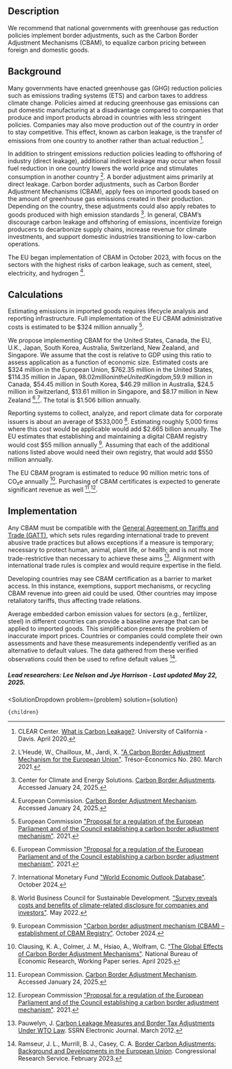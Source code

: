 

## Description
We recommend that national governments with greenhouse gas reduction policies implement border adjustments, such as the Carbon Border Adjustment Mechanisms (CBAM), to equalize carbon pricing between foreign and domestic goods.

## Background
Many governments have enacted greenhouse gas (GHG) reduction policies such as emissions trading systems (ETS) and carbon taxes to address climate change. Policies aimed at reducing greenhouse gas emissions can put domestic manufacturing at a disadvantage compared to companies that produce and import products abroad in countries with less stringent policies. Companies may also move production out of the country in order to stay competitive. This effect, known as carbon leakage, is the transfer of emissions from one country to another rather than actual reduction [^"1"].

In addition to stringent emissions reduction policies leading to offshoring of industry (direct leakage), additional indirect leakage may occur when fossil fuel reduction in one country lowers the world price and stimulates consumption in another country [^"5"]. A border adjustment aims primarily at direct leakage.
Carbon border adjustments, such as Carbon Border Adjustment Mechanisms (CBAM), apply fees on imported goods based on the amount of greenhouse gas emissions created in their production. Depending on the country, these adjustments could also apply rebates to goods produced with high emission standards [^"3"]. In general, CBAM’s discourage carbon leakage and offshoring of emissions, incentivize foreign producers to decarbonize supply chains, increase revenue for climate investments, and support domestic industries transitioning to low-carbon operations.

The EU began implementation of CBAM in October 2023, with focus on the sectors with the highest risks of carbon leakage, such as cement, steel, electricity, and hydrogen [^"4"].

## Calculations
Estimating emissions in imported goods requires lifecycle analysis and reporting infrastructure. Full implementation of the EU CBAM administrative costs is estimated to be $324 million annually [^"7"].

We propose implementing CBAM for the United States, Canada, the EU, U.K., Japan, South Korea, Australia, Switzerland, New Zealand, and Singapore. We assume that the cost is relative to GDP using this ratio to assess application as a function of economic size. Estimated costs are $324 million in the European Union, $762.35 million in the United States, $114.35 million in Japan, $98.02 million in the United Kingdom,$59.9 million in Canada, $54.45 million in South Korea, $46.29 million in Australia, $24.5 million in Switzerland, $13.61 million in Singapore, and $8.17 million in New Zealand [^"7"],[^"8"]. The total is $1.506 billion annually.

Reporting systems to collect, analyze, and report climate data for corporate issuers is about an average of $533,000 [^"9"]. Estimating roughly 5,000 firms where this cost would be applicable would add $2.665 billion annually. The EU estimates that establishing and maintaining a digital CBAM registry would cost $55 million annually [^"10"]. Assuming that each of the additional nations listed above would need their own registry, that would add $550 million annually.

The EU CBAM program is estimated to reduce 90 million metric tons of CO₂e  annually [^"11"]. Purchasing of CBAM certificates is expected to generate significant revenue as well [^"4"],[^"7"].

## Implementation
Any CBAM must be compatible with the [General Agreement on Tariffs and Trade (GATT)](https://www.wto.org/english/docs_e/legal_e/gatt47_e.htm), which sets rules regarding international trade to prevent abusive trade practices but allows exceptions if a measure is temporary; necessary to protect human, animal, plant life, or health; and is not more trade-restrictive than necessary to achieve these aims [^"6"]. Alignment with international trade rules is complex and would require expertise in the field.

Developing countries may see CBAM certification as a barrier to market access. In this instance, exemptions, support mechanisms, or recycling CBAM revenue into green aid could be used. Other countries may impose retaliatory tariffs, thus affecting trade relations.

Average embedded carbon emission values for sectors (e.g., fertilizer, steel) in different countries can provide a baseline average that can be applied to imported goods. This simplification presents the problem of inaccurate import prices. Countries or companies could complete their own assessments and have these measurements independently verified as an alternative to default values. The data gathered from these verified observations could then be used to refine default values [^"2"].

##### Lead researchers: Lee Nelson and Jye Harrison - Last updated May 22, 2025.

[^"1"]: CLEAR Center. [What is Carbon Leakage?](https://clear.ucdavis.edu/news/what-carbon-leakage). University of California - Davis. April 2020.

[^"2"]: Ramseur, J. L., Murrill, B. J., Casey, C. A. [Border Carbon Adjustments: Background and Developments in the European Union](https://crsreports.congress.gov/product/pdf/R/R47167). Congressional Research Service. February 2023.

[^"3"]: Center for Climate and Energy Solutions. [Carbon Border Adjustments](https://www.c2es.org/content/carbon-border-adjustments/). Accessed January 24, 2025.

[^"4"]: European Commission. [Carbon Border Adjustment Mechanism](https://taxation-customs.ec.europa.eu/green-taxation-0/carbon-border-adjustment-mechanism_en). Accessed January 24, 2025.

[^"5"]: L’Heudé, W., Chailloux, M., Jardi, X. ["A Carbon Border Adjustment Mechanism for the European Union"](http://tankona.free.fr/tresoreco280.pdf). Trésor-Economics No. 280. March 2021.

[^"6"]: Pauwelyn, J.  [Carbon Leakage Measures and Border Tax Adjustments Under WTO Law](https://dx.doi.org/10.2139/ssrn.2026879). SSRN Electronic Journal. March 2012.

[^"7"]: European Commission ["Proposal for a regulation of the European Parliament and of the Council establishing a carbon border adjustment mechanism"](https://eur-lex.europa.eu/legal-content/EN/TXT/). 2021.

[^"8"]: International Monetary Fund ["World Economic Outlook Database"](https://www.imf.org/en/Publications/WEO/weo-database/2024/October/download-entire-database). October 2024.

[^"9"]: World Business Council for Sustainable Development. ["Survey reveals costs and benefits of climate-related disclosure for companies and investors"]( https://www.wbcsd.org/news/survey-reveals-costs-benefits-climate-related-disclosure-companies-investors/). May 2022.

[^"10"]: European Commission ["Carbon border adjustment mechanism (CBAM) – establishment of CBAM Registry"](https://ec.europa.eu/info/law/better-regulation/have-your-say/initiatives/14117-Carbon-border-adjustment-mechanism-CBAM-establishment-of-CBAM-Registry_en). October 2024.

[^"11"]: Clausing, K. A., Colmer, J. M., Hsiao, A., Wolfram, C. ["The Global Effects of Carbon Border Adjustment Mechanisms"](http://doi.org/10.3386/w33723). National Bureau of Economic Research, Working Paper series. April 2025.


  <SolutionDropdown 
    problem={problem} 
    solution={solution}
  >
    {children}
  </SolutionDropdown>